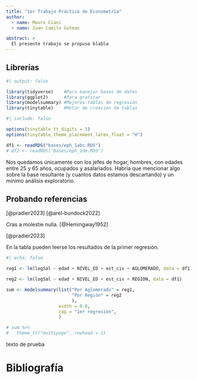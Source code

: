 ```yaml
---
title: "1er Trabajo Práctico de Econometría"
author:
  - name: Mauro Ciani
  - name: Juan Camilo Gutman

abstract: > 
  El presente trabajo se propuso blabla
---
```


## Librerías

```r
#| output: false

library(tidyverse)    #Para manejar bases de datos
library(ggplot2)      #Para graficar
library(modelsummary) #Mejores tablas de regresión 
library(tinytable)    #Motor de creación de tablas
```

```r
#| include: false

options(tinytable_tt_digits = 3)
options(tinytable_theme_placement_latex_float = "H")
```

```r
df1 <- readRDS("bases/eph_1abc.RDS")
# df2 <- readRDS("Bases/eph_1de.RDS")

```

Nos quedamos únicamente con los jefes de hogar, hombres, con edades entre 25 y 65 años, ocupados y asalariados. Habría que mencionar algo sobre la base resultante (y cuantos datos estamos descartando) y un mínimo análisis exploratorio.

## Probando referencias

[@pradier2023] [@arel-bundock2022]

Cras a molestie nulla. [@Hemingway1952]

[@pradier2023]

En la tabla pueden leerse los resultados de la primer regresión.

```r
#| echo: false

reg1 <- lm(logSal ~ edad + NIVEL_ED + est_civ + AGLOMERADO, data = df1)

reg2 <- lm(logSal ~ edad + NIVEL_ED + est_civ + REGION, data = df1)

sum <- modelsummary(list("Por Aglomerado" = reg1,
                         "Por Región" = reg2
                         ),
                    width = 0.8,
                    cap = "1er regresión",
                    )

# sum %>%
#   theme_tt("multipage", rowhead = 1) 
```

texto de prueba

# Bibliografía
